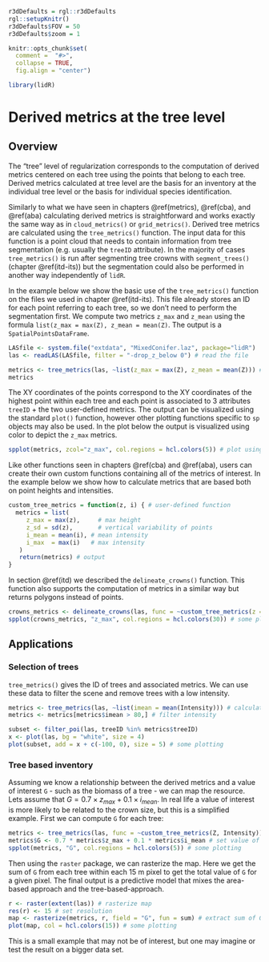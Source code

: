 ```r
r3dDefaults = rgl::r3dDefaults
rgl::setupKnitr()
r3dDefaults$FOV = 50
r3dDefaults$zoom = 1

knitr::opts_chunk$set(
  comment =  "#>", 
  collapse = TRUE,
  fig.align = "center")

library(lidR)
```

# Derived metrics at the tree level {#tba}

## Overview

The "tree" level of regularization corresponds to the computation of derived metrics centered on each tree using the points that belong to each tree. Derived metrics calculated at tree level are the basis for an inventory at the individual tree level or the basis for individual species identification.

Similarly to what we have seen in chapters \@ref(metrics), \@ref(cba), and \@ref(aba) calculating derived metrics is straightforward and works exactly the same way as in `cloud_metrics()` or `grid_metrics()`. Derived tree metrics are calculated using the `tree_metrics()` function. The input data for this function is a point cloud that needs to contain information from tree segmentation (e.g. usually the `treeID` attribute). In the majority of cases `tree_metrics()` is run after segmenting tree crowns with `segment_trees()` (chapter \@ref(itd-its)) but the segmentation could also be performed in another way independently of `lidR`.

In the example below we show the basic use of the `tree_metrics()` function on the files we used in chapter \@ref(itd-its). This file already stores an ID for each point referring to each tree, so we don't need to perform the segmentation first. We compute two metrics  `z_max` and `z_mean` using the formula `list(z_max = max(Z), z_mean = mean(Z)`. The output is a `SpatialPointsDataFrame`.

```r
LASfile <- system.file("extdata", "MixedConifer.laz", package="lidR") 
las <- readLAS(LASfile, filter = "-drop_z_below 0") # read the file

metrics <- tree_metrics(las, ~list(z_max = max(Z), z_mean = mean(Z))) # calculate tree metrics
metrics
```

The XY coordinates of the points correspond to the XY coordinates of the highest point within each tree and each point is associated to 3 attributes `treeID` + the two user-defined metrics. The output can be visualized using the standard `plot()` function, however other plotting functions specific to `sp` objects may also be used. In the plot below the output is visualized using color to depict the `z_max` metrics.

```r
spplot(metrics, zcol="z_max", col.regions = hcl.colors(5)) # plot using z_max
```

Like other functions seen in chapters \@ref(cba) and \@ref(aba), users can create their own custom functions containing all of the metrics of interest. In the example below we show how to calculate metrics that are based both on point heights and intensities.

```r
custom_tree_metrics = function(z, i) { # user-defined function
  metrics = list(
     z_max = max(z),     # max height
     z_sd = sd(z),       # vertical variability of points
     i_mean = mean(i), # mean intensity
     i_max  = max(i)   # max intensity
   )
   return(metrics) # output
}
```

In section \@ref(itd) we described the `delineate_crowns()` function. This function also supports the computation of metrics in a similar way but returns polygons instead of points.

```r
crowns_metrics <- delineate_crowns(las, func = ~custom_tree_metrics(z = Z, i = Intensity)) # delineate crowns
spplot(crowns_metrics, "z_max", col.regions = hcl.colors(30)) # some plotting
```

## Applications

### Selection of trees

`tree_metrics()` gives the ID of trees and associated metrics. We can use these data to filter the scene and remove trees with a low intensity.

```r
metrics <- tree_metrics(las, ~list(imean = mean(Intensity))) # calculate tree intensity metrics
metrics <- metrics[metrics$imean > 80,] # filter intensity

subset <- filter_poi(las, treeID %in% metrics$treeID)
x <- plot(las, bg = "white", size = 4)
plot(subset, add = x + c(-100, 0), size = 5) # some plotting
```

### Tree based inventory

Assuming we know a relationship between the derived metrics and a value of interest `G` - such as the biomass of a tree - we can map the resource. Lets assume that $G = 0.7 \times z_{max} + 0.1 \times i_{mean}$. In real life a value of interest is more likely to be related to the crown size, but this is a simplified example. First we can compute `G` for each tree:

```r
metrics <- tree_metrics(las, func = ~custom_tree_metrics(Z, Intensity)) # calculate intensity metrics
metrics$G <- 0.7 * metrics$z_max + 0.1 * metrics$i_mean # set value of interest
spplot(metrics, "G", col.regions = hcl.colors(5)) # some plotting
```

Then using the `raster` package, we can rasterize the map. Here we get the sum of `G` from each tree within each 15 m pixel to get the total value of `G` for a given pixel. The final output is a predictive model that mixes the area-based approach and the tree-based-approach.

```r
r <- raster(extent(las)) # rasterize map
res(r) <- 15 # set resolution
map <- rasterize(metrics, r, field = "G", fun = sum) # extract sum of G at 15m
plot(map, col = hcl.colors(15)) # some plotting
```

This is a small example that may not be of interest, but one may imagine or test the result on a bigger data set.

